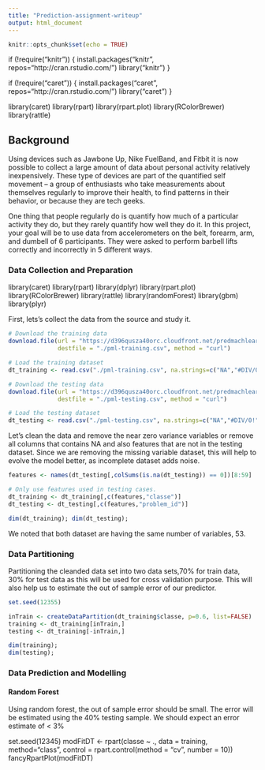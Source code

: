 ```yaml
---
title: "Prediction-assignment-writeup"
output: html_document
---
```


```r
knitr::opts_chunk$set(echo = TRUE)
```
if (!require("knitr")) {
  install.packages("knitr", repos="http://cran.rstudio.com/") 
  library("knitr")
}

if (!require("caret")) {
  install.packages("caret", repos="http://cran.rstudio.com/") 
  library("caret")
}

library(caret)
library(rpart)
library(rpart.plot)
library(RColorBrewer)
library(rattle)

## Background
Using devices such as Jawbone Up, Nike FuelBand, and Fitbit it is now possible to collect a large amount of data about personal activity relatively inexpensively. These type of devices are part of the quantified self movement – a group of enthusiasts who take measurements about themselves regularly to improve their health, to find patterns in their behavior, or because they are tech geeks. 

One thing that people regularly do is quantify how much of a particular activity they do, but they rarely quantify how well they do it. In this project, your goal will be to use data from accelerometers on the belt, forearm, arm, and dumbell of 6 participants. They were asked to perform barbell lifts correctly and incorrectly in 5 different ways.



### Data Collection and Preparation
library(caret)
library(rpart)
library(dplyr)
library(rpart.plot)
library(RColorBrewer)
library(rattle)
library(randomForest)
library(gbm)
library(plyr)

First, lets's collect the data from the source and study it.

```r
# Download the training data
download.file(url = "https://d396qusza40orc.cloudfront.net/predmachlearn/pml-training.csv", 
              destfile = "./pml-training.csv", method = "curl")

# Load the training dataset
dt_training <- read.csv("./pml-training.csv", na.strings=c("NA","#DIV/0!",""))

# Download the testing data
download.file(url = "https://d396qusza40orc.cloudfront.net/predmachlearn/pml-testing.csv", 
              destfile = "./pml-testing.csv", method = "curl")

# Load the testing dataset
dt_testing <- read.csv("./pml-testing.csv", na.strings=c("NA","#DIV/0!",""))
```


Let's clean the data and remove the near zero variance variables or remove all columns that contains NA and also features that are not in the testing dataset. Since we are removing the missing variable dataset, this will help to evolve the model better, as incomplete dataset adds noise.


```r
features <- names(dt_testing[,colSums(is.na(dt_testing)) == 0])[8:59]

# Only use features used in testing cases.
dt_training <- dt_training[,c(features,"classe")]
dt_testing <- dt_testing[,c(features,"problem_id")]

dim(dt_training); dim(dt_testing);
```

We noted that both dataset are having the same number of variables, 53.


### Data Partitioning
Partitioning the cleanded data set into two data sets,70% for train data, 30% for test data as this will be used for cross validation purpose. This will also help us to estimate the out of sample error of our predictor.


```r
set.seed(12355)

inTrain <- createDataPartition(dt_training$classe, p=0.6, list=FALSE)
training <- dt_training[inTrain,]
testing <- dt_training[-inTrain,]

dim(training);
dim(testing);
```

### Data Prediction and Modelling

#### Random Forest
Using random forest, the out of sample error should be small. The error will be estimated using the 40% testing sample. We should expect an error estimate of < 3%


set.seed(12345)
modFitDT <- rpart(classe ~ ., data = training, method="class", control = rpart.control(method = "cv", number = 10))
fancyRpartPlot(modFitDT)




